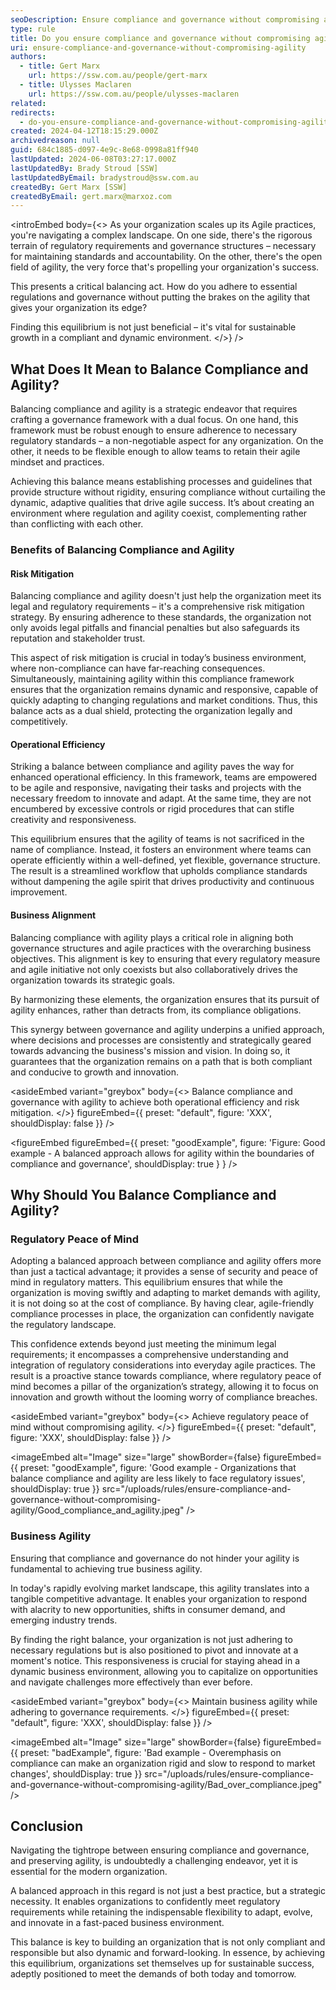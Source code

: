```yaml
---
seoDescription: Ensure compliance and governance without compromising agility to achieve operational efficiency, risk mitigation, and business alignment while maintaining regulatory peace of mind.
type: rule
title: Do you ensure compliance and governance without compromising agility?
uri: ensure-compliance-and-governance-without-compromising-agility
authors:
  - title: Gert Marx
    url: https://ssw.com.au/people/gert-marx
  - title: Ulysses Maclaren
    url: https://ssw.com.au/people/ulysses-maclaren
related:
redirects:
  - do-you-ensure-compliance-and-governance-without-compromising-agility
created: 2024-04-12T18:15:29.000Z
archivedreason: null
guid: 684c1885-d097-4e9c-8e68-0998a81ff940
lastUpdated: 2024-06-08T03:27:17.000Z
lastUpdatedBy: Brady Stroud [SSW]
lastUpdatedByEmail: bradystroud@ssw.com.au
createdBy: Gert Marx [SSW]
createdByEmail: gert.marx@marxoz.com
---
```


<introEmbed
  body={<>
As your organization scales up its Agile practices, you're navigating a complex landscape. On one side, there's the rigorous terrain of regulatory requirements and governance structures – necessary for maintaining standards and accountability. On the other, there's the open field of agility, the very force that's propelling your organization's success.

This presents a critical balancing act. How do you adhere to essential regulations and governance without putting the brakes on the agility that gives your organization its edge?

Finding this equilibrium is not just beneficial – it's vital for sustainable growth in a compliant and dynamic environment.
  </>}
/>
## What Does It Mean to Balance Compliance and Agility?

Balancing compliance and agility is a strategic endeavor that requires crafting a governance framework with a dual focus. On one hand, this framework must be robust enough to ensure adherence to necessary regulatory standards – a non-negotiable aspect for any organization. On the other, it needs to be flexible enough to allow teams to retain their agile mindset and practices.

Achieving this balance means establishing processes and guidelines that provide structure without rigidity, ensuring compliance without curtailing the dynamic, adaptive qualities that drive agile success. It’s about creating an environment where regulation and agility coexist, complementing rather than conflicting with each other.

### Benefits of Balancing Compliance and Agility

#### Risk Mitigation

Balancing compliance and agility doesn't just help the organization meet its legal and regulatory requirements – it's a comprehensive risk mitigation strategy. By ensuring adherence to these standards, the organization not only avoids legal pitfalls and financial penalties but also safeguards its reputation and stakeholder trust.

This aspect of risk mitigation is crucial in today’s business environment, where non-compliance can have far-reaching consequences. Simultaneously, maintaining agility within this compliance framework ensures that the organization remains dynamic and responsive, capable of quickly adapting to changing regulations and market conditions. Thus, this balance acts as a dual shield, protecting the organization legally and competitively.

#### Operational Efficiency

Striking a balance between compliance and agility paves the way for enhanced operational efficiency. In this framework, teams are empowered to be agile and responsive, navigating their tasks and projects with the necessary freedom to innovate and adapt. At the same time, they are not encumbered by excessive controls or rigid procedures that can stifle creativity and responsiveness.

This equilibrium ensures that the agility of teams is not sacrificed in the name of compliance. Instead, it fosters an environment where teams can operate efficiently within a well-defined, yet flexible, governance structure. The result is a streamlined workflow that upholds compliance standards without dampening the agile spirit that drives productivity and continuous improvement.

#### Business Alignment

Balancing compliance with agility plays a critical role in aligning both governance structures and agile practices with the overarching business objectives. This alignment is key to ensuring that every regulatory measure and agile initiative not only coexists but also collaboratively drives the organization towards its strategic goals.

By harmonizing these elements, the organization ensures that its pursuit of agility enhances, rather than detracts from, its compliance obligations.

This synergy between governance and agility underpins a unified approach, where decisions and processes are consistently and strategically geared towards advancing the business's mission and vision. In doing so, it guarantees that the organization remains on a path that is both compliant and conducive to growth and innovation.

<asideEmbed
  variant="greybox"
  body={<>
    Balance compliance and governance with agility to achieve both operational efficiency and risk mitigation.
  </>}
  figureEmbed={{
    preset: "default",
    figure: 'XXX',
    shouldDisplay: false
  }}
/>

<figureEmbed figureEmbed={{
  preset: "goodExample",
  figure: 'Figure: Good example - A balanced approach allows for agility within the boundaries of compliance and governance',
  shouldDisplay: true
} } />


## Why Should You Balance Compliance and Agility?

### Regulatory Peace of Mind

Adopting a balanced approach between compliance and agility offers more than just a tactical advantage; it provides a sense of security and peace of mind in regulatory matters. This equilibrium ensures that while the organization is moving swiftly and adapting to market demands with agility, it is not doing so at the cost of compliance. By having clear, agile-friendly compliance processes in place, the organization can confidently navigate the regulatory landscape.

This confidence extends beyond just meeting the minimum legal requirements; it encompasses a comprehensive understanding and integration of regulatory considerations into everyday agile practices. The result is a proactive stance towards compliance, where regulatory peace of mind becomes a pillar of the organization’s strategy, allowing it to focus on innovation and growth without the looming worry of compliance breaches.

<asideEmbed
  variant="greybox"
  body={<>
    Achieve regulatory peace of mind without compromising agility.
  </>}
  figureEmbed={{
    preset: "default",
    figure: 'XXX',
    shouldDisplay: false
  }}
/>

<imageEmbed
  alt="Image"
  size="large"
  showBorder={false}
  figureEmbed={{
    preset: "goodExample",
    figure: 'Good example - Organizations that balance compliance and agility are less likely to face regulatory issues',
    shouldDisplay: true
  }}
  src="/uploads/rules/ensure-compliance-and-governance-without-compromising-agility/Good_compliance_and_agility.jpeg"
/>

### Business Agility

Ensuring that compliance and governance do not hinder your agility is fundamental to achieving true business agility.

In today's rapidly evolving market landscape, this agility translates into a tangible competitive advantage. It enables your organization to respond with alacrity to new opportunities, shifts in consumer demand, and emerging industry trends.

By finding the right balance, your organization is not just adhering to necessary regulations but is also positioned to pivot and innovate at a moment's notice. This responsiveness is crucial for staying ahead in a dynamic business environment, allowing you to capitalize on opportunities and navigate challenges more effectively than ever before.

<asideEmbed
  variant="greybox"
  body={<>
    Maintain business agility while adhering to governance requirements.
  </>}
  figureEmbed={{
    preset: "default",
    figure: 'XXX',
    shouldDisplay: false
  }}
/>

<imageEmbed
  alt="Image"
  size="large"
  showBorder={false}
  figureEmbed={{
    preset: "badExample",
    figure: 'Bad example - Overemphasis on compliance can make an organization rigid and slow to respond to market changes',
    shouldDisplay: true
  }}
  src="/uploads/rules/ensure-compliance-and-governance-without-compromising-agility/Bad_over_compliance.jpeg"
/>

## Conclusion

Navigating the tightrope between ensuring compliance and governance, and preserving agility, is undoubtedly a challenging endeavor, yet it is essential for the modern organization.

A balanced approach in this regard is not just a best practice, but a strategic necessity. It enables organizations to confidently meet regulatory requirements while retaining the indispensable flexibility to adapt, evolve, and innovate in a fast-paced business environment.

This balance is key to building an organization that is not only compliant and responsible but also dynamic and forward-looking. In essence, by achieving this equilibrium, organizations set themselves up for sustainable success, adeptly positioned to meet the demands of both today and tomorrow.
